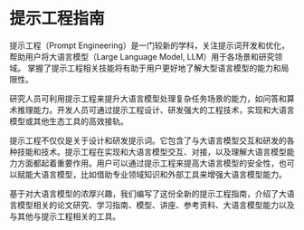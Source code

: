 # 提示工程指南

提示工程（Prompt Engineering）是一门较新的学科，关注提示词开发和优化，帮助用户将大语言模型（Large Language Model, LLM）用于各场景和研究领域。 掌握了提示工程相关技能将有助于用户更好地了解大型语言模型的能力和局限性。

研究人员可利用提示工程来提升大语言模型处理复杂任务场景的能力，如问答和算术推理能力。开发人员可通过提示工程设计、研发强大的工程技术，实现和大语言模型或其他生态工具的高效接轨。

提示工程不仅仅是关于设计和研发提示词。它包含了与大语言模型交互和研发的各种技能和技术。提示工程在实现和大语言模型交互、对接，以及理解大语言模型能力方面都起着重要作用。用户可以通过提示工程来提高大语言模型的安全性，也可以赋能大语言模型，比如借助专业领域知识和外部工具来增强大语言模型能力。

基于对大语言模型的浓厚兴趣，我们编写了这份全新的提示工程指南，介绍了大语言模型相关的论文研究、学习指南、模型、讲座、参考资料、大语言模型能力以及与其他与提示工程相关的工具。
